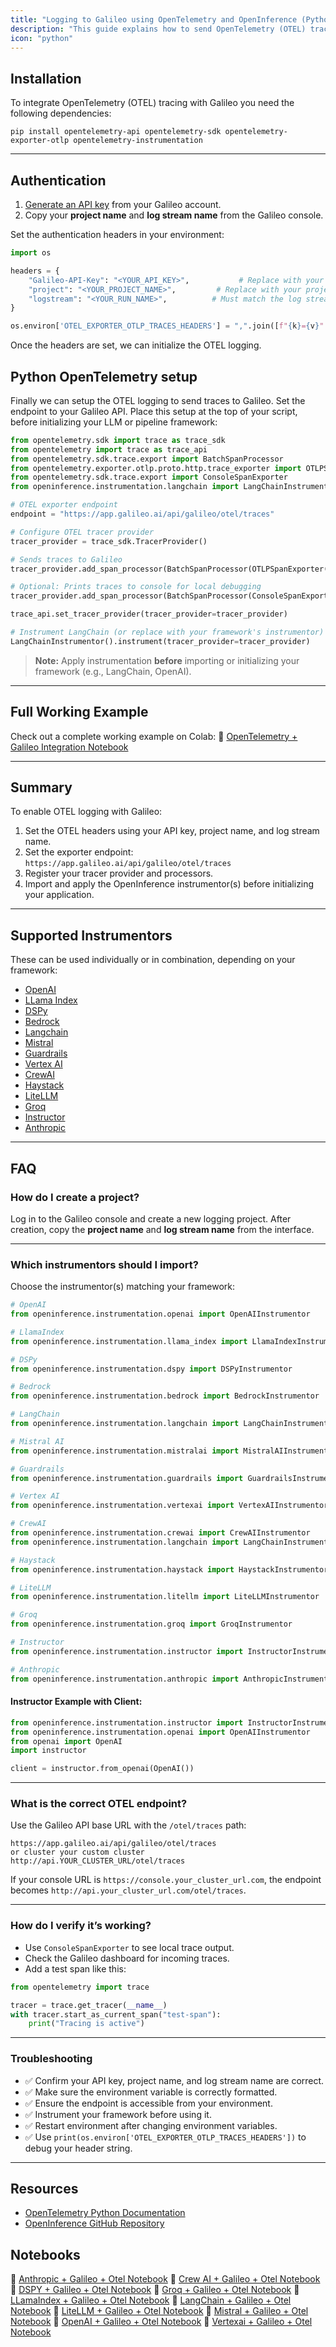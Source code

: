 ```yaml
---
title: "Logging to Galileo using OpenTelemetry and OpenInference (Python)"
description: "This guide explains how to send OpenTelemetry (OTEL) traces to Galileo using OpenInference. Configure the endpoint and headers to get started quickly."
icon: "python"
---
```


## Installation

To integrate OpenTelemetry (OTEL) tracing with Galileo you need the following dependencies:

`pip install opentelemetry-api opentelemetry-sdk opentelemetry-exporter-otlp opentelemetry-instrumentation`

---

## Authentication

1. [Generate an API key](https://app.galileo.ai/settings/api-keys) from your Galileo account.
2. Copy your **project name** and **log stream name** from the Galileo console.

Set the authentication headers in your environment:

```python
import os

headers = {
    "Galileo-API-Key": "<YOUR_API_KEY>",           # Replace with your actual API key
    "project": "<YOUR_PROJECT_NAME>",         # Replace with your project name
    "logstream": "<YOUR_RUN_NAME>",          # Must match the log stream name in Galileo
}

os.environ['OTEL_EXPORTER_OTLP_TRACES_HEADERS'] = ",".join([f"{k}={v}" for k, v in headers.items()])
```

Once the headers are set, we can initialize the OTEL logging.

## Python OpenTelemetry setup

Finally we can setup the OTEL logging to send traces to Galileo. Set the endpoint to your Galileo API.
Place this setup at the top of your script, before initializing your LLM or pipeline framework:

```python
from opentelemetry.sdk import trace as trace_sdk
from opentelemetry import trace as trace_api
from opentelemetry.sdk.trace.export import BatchSpanProcessor
from opentelemetry.exporter.otlp.proto.http.trace_exporter import OTLPSpanExporter
from opentelemetry.sdk.trace.export import ConsoleSpanExporter
from openinference.instrumentation.langchain import LangChainInstrumentor

# OTEL exporter endpoint
endpoint = "https://app.galileo.ai/api/galileo/otel/traces"

# Configure OTEL tracer provider
tracer_provider = trace_sdk.TracerProvider()

# Sends traces to Galileo
tracer_provider.add_span_processor(BatchSpanProcessor(OTLPSpanExporter(endpoint)))

# Optional: Prints traces to console for local debugging
tracer_provider.add_span_processor(BatchSpanProcessor(ConsoleSpanExporter()))

trace_api.set_tracer_provider(tracer_provider=tracer_provider)

# Instrument LangChain (or replace with your framework's instrumentor)
LangChainInstrumentor().instrument(tracer_provider=tracer_provider)
```

> **Note:** Apply instrumentation **before** importing or initializing your framework (e.g., LangChain, OpenAI).

---

## Full Working Example

Check out a complete working example on Colab:
🔗 [OpenTelemetry + Galileo Integration Notebook](https://colab.research.google.com/github/rungalileo/examples/blob/main/examples/open-telemetry/Galileo_OTEL_LangChain_Notebook.ipynb)

---

## Summary

To enable OTEL logging with Galileo:

1. Set the OTEL headers using your API key, project name, and log stream name.
2. Set the exporter endpoint: `https://app.galileo.ai/api/galileo/otel/traces`
3. Register your tracer provider and processors.
4. Import and apply the OpenInference instrumentor(s) before initializing your application.

---

## Supported Instrumentors

These can be used individually or in combination, depending on your framework:

- [OpenAI](https://pypi.org/project/openinference-instrumentation-openai/)
- [LLama Index](https://pypi.org/project/openinference-instrumentation-llama-index/)
- [DSPy](https://pypi.org/project/openinference-instrumentation-dspy/)
- [Bedrock](https://pypi.org/project/openinference-instrumentation-bedrock/)
- [Langchain](https://pypi.org/project/openinference-instrumentation-langchain/)
- [Mistral](https://pypi.org/project/openinference-instrumentation-mistralai/)
- [Guardrails](https://pypi.org/project/openinference-instrumentation-guardrails/)
- [Vertex AI](https://pypi.org/project/openinference-instrumentation-vertexai/)
- [CrewAI](https://pypi.org/project/openinference-instrumentation-crewai/)
- [Haystack](https://pypi.org/project/openinference-instrumentation-haystack/)
- [LiteLLM](https://pypi.org/project/openinference-instrumentation-litellm/)
- [Groq](https://pypi.org/project/openinference-instrumentation-groq/)
- [Instructor](https://pypi.org/project/openinference-instrumentation-instructor/)
- [Anthropic](https://pypi.org/project/openinference-instrumentation-anthropic/)

---

## FAQ

### How do I create a project?

Log in to the Galileo console and create a new logging project. After creation, copy the **project name** and **log stream name** from the interface.

---

### Which instrumentors should I import?

Choose the instrumentor(s) matching your framework:

```python
# OpenAI
from openinference.instrumentation.openai import OpenAIInstrumentor

# LlamaIndex
from openinference.instrumentation.llama_index import LlamaIndexInstrumentor

# DSPy
from openinference.instrumentation.dspy import DSPyInstrumentor

# Bedrock
from openinference.instrumentation.bedrock import BedrockInstrumentor

# LangChain
from openinference.instrumentation.langchain import LangChainInstrumentor

# Mistral AI
from openinference.instrumentation.mistralai import MistralAIInstrumentor

# Guardrails
from openinference.instrumentation.guardrails import GuardrailsInstrumentor

# Vertex AI
from openinference.instrumentation.vertexai import VertexAIInstrumentor

# CrewAI
from openinference.instrumentation.crewai import CrewAIInstrumentor
from openinference.instrumentation.langchain import LangChainInstrumentor

# Haystack
from openinference.instrumentation.haystack import HaystackInstrumentor

# LiteLLM
from openinference.instrumentation.litellm import LiteLLMInstrumentor

# Groq
from openinference.instrumentation.groq import GroqInstrumentor

# Instructor
from openinference.instrumentation.instructor import InstructorInstrumentor

# Anthropic
from openinference.instrumentation.anthropic import AnthropicInstrumentor
```

#### Instructor Example with Client:

```python
from openinference.instrumentation.instructor import InstructorInstrumentor
from openinference.instrumentation.openai import OpenAIInstrumentor
from openai import OpenAI
import instructor

client = instructor.from_openai(OpenAI())
```

---

### What is the correct OTEL endpoint?

Use the Galileo API base URL with the `/otel/traces` path:

```
https://app.galileo.ai/api/galileo/otel/traces
or cluster your custom cluster
http://api.YOUR_CLUSTER_URL/otel/traces
```

If your console URL is `https://console.your_cluster_url.com`, the endpoint becomes `http://api.your_cluster_url.com/otel/traces`.

---

### How do I verify it’s working?

- Use `ConsoleSpanExporter` to see local trace output.
- Check the Galileo dashboard for incoming traces.
- Add a test span like this:

```python
from opentelemetry import trace

tracer = trace.get_tracer(__name__)
with tracer.start_as_current_span("test-span"):
    print("Tracing is active")
```

---

### Troubleshooting

- ✅ Confirm your API key, project name, and log stream name are correct.
- ✅ Make sure the environment variable is correctly formatted.
- ✅ Ensure the endpoint is accessible from your environment.
- ✅ Instrument your framework before using it.
- ✅ Restart environment after changing environment variables.
- ✅ Use `print(os.environ['OTEL_EXPORTER_OTLP_TRACES_HEADERS'])` to debug your header string.

---

## Resources

- [OpenTelemetry Python Documentation](https://opentelemetry.io/docs/instrumentation/python/)
- [OpenInference GitHub Repository](https://github.com/braintrustdata/openinference)

## Notebooks

🔗 [Anthropic + Galileo + Otel Notebook](https://colab.research.google.com/github/rungalileo/examples/blob/main/examples/open-telemetry/Galileo_OTEL_Anthropic_Notebook.ipynb)
🔗 [Crew AI + Galileo + Otel Notebook](https://colab.research.google.com/github/rungalileo/examples/blob/main/examples/open-telemetry/Galileo_OTEL_Crew_AI_Notebook.ipynb)
🔗 [DSPY + Galileo + Otel Notebook](https://colab.research.google.com/github/rungalileo/examples/blob/main/examples/open-telemetry/Galileo_OTEL_DSPY_Notebook.ipynb)
🔗 [Groq + Galileo + Otel Notebook](https://colab.research.google.com/github/rungalileo/examples/blob/main/examples/open-telemetry/Galileo_OTEL_GROQ_Notebook.ipynb)
🔗 [LLamaIndex + Galileo + Otel Notebook](https://colab.research.google.com/github/rungalileo/examples/blob/main/examples/open-telemetry/Galileo_OTEL_LLama_Index_Notebook.ipynb)
🔗 [LangChain + Galileo + Otel Notebook](https://colab.research.google.com/github/rungalileo/examples/blob/main/examples/open-telemetry/Galileo_OTEL_LangChain_Notebook.ipynb)
🔗 [LiteLLM + Galileo + Otel Notebook](https://colab.research.google.com/github/rungalileo/examples/blob/main/examples/open-telemetry/Galileo_OTEL_LiteLLM_Notebook.ipynb)
🔗 [Mistral + Galileo + Otel Notebook](https://colab.research.google.com/github/rungalileo/examples/blob/main/examples/open-telemetry/Galileo_OTEL_Mistral_Notebook.ipynb)
🔗 [OpenAI + Galileo + Otel Notebook](https://colab.research.google.com/github/rungalileo/examples/blob/main/examples/open-telemetry/Galileo_OTEL_OpenAI_Notebook.ipynb)
🔗 [Vertexai + Galileo + Otel Notebook](https://colab.research.google.com/github/rungalileo/examples/blob/main/examples/open-telemetry/Galileo_OTEL_Vertexai_Notebook.ipynb)

